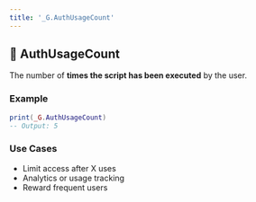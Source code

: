 ```yaml
---
title: '_G.AuthUsageCount'
---
```


## 🔁 AuthUsageCount

The number of **times the script has been executed** by the user.

### Example

```lua
print(_G.AuthUsageCount)
-- Output: 5
```

### Use Cases

- Limit access after X uses  
- Analytics or usage tracking  
- Reward frequent users
